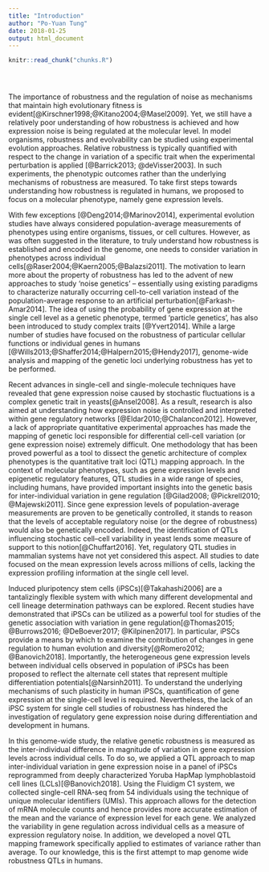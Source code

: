 ```yaml
---
title: "Introduction"
author: "Po-Yuan Tung"
date: 2018-01-25
output: html_document
---
```


<!-- The file analysis/chunks.R contains chunks that define default settings
shared across the workflowr files. -->
```r
knitr::read_chunk("chunks.R")
```

<!-- Update knitr chunk options -->
```r
```

<!-- Insert the date the file was last updated -->
```r
```

<!-- Insert the code version (Git commit SHA1) if Git repository exists and R
 package git2r is installed -->
```r
```

The importance of robustness and the regulation of noise as mechanisms that maintain high evolutionary fitness is evident[@Kirschner1998;@Kitano2004;@Masel2009].
Yet, we still have a relatively poor understanding of how robustness is achieved and how expression noise is being regulated at the molecular level.
In model organisms, robustness and evolvability can be studied using experimental evolution approaches.
Relative robustness is typically quantified with respect to the change in variation of a specific trait when the experimental perturbation is applied [@Barrick2013; @deVisser2003].
In such experiments, the phenotypic outcomes rather than the underlying mechanisms of robustness are measured.
To take first steps towards understanding how robustness is regulated in humans, we proposed to focus on a molecular phenotype, namely gene expression levels.

With few exceptions [@Deng2014;@Marinov2014], experimental evolution studies have always considered population-average measurements of phenotypes using entire organisms, tissues, or cell cultures.
However, as was often suggested in the literature, to truly understand how robustness is established and encoded in the genome, one needs to consider variation in phenotypes across individual cells[@Raser2004;@Kaern2005;@Balazsi2011].
The motivation to learn more about the property of robustness has led to the advent of new approaches to study ‘noise genetics’ – essentially using existing paradigms to characterize naturally occurring cell-to-cell variation instead of the population-average response to an artificial perturbation[@Farkash-Amar2014].
The idea of using the probability of gene expression at the single cell level as a genetic phenotype, termed ‘particle genetics’, has also been introduced to study complex traits [@Yvert2014].
While a large number of studies have focused on the robustness of particular cellular functions or individual genes in humans [@Wills2013;@Shaffer2014;@Halpern2015;@Hendy2017], genome-wide analysis and mapping of the genetic loci underlying robustness has yet to be performed.

Recent advances in single-cell and single-molecule techniques have revealed that gene expression noise caused by stochastic fluctuations is a complex genetic trait in yeasts[@Ansel2008].
As a result, research is also aimed at understanding how expression noise is controlled and interpreted within gene regulatory networks [@Eldar2010;@Chalancon2012].
However, a lack of appropriate quantitative experimental approaches has made the mapping of genetic loci responsible for differential cell-cell variation (or gene expression noise) extremely difficult.
One methodology that has been proved powerful as a tool to dissect the genetic architecture of complex phenotypes is the quantitative trait loci (QTL) mapping approach.
In the context of molecular phenotypes, such as gene expression levels and epigenetic regulatory features, QTL studies in a wide range of species, including humans, have provided important insights into the genetic basis for inter-individual variation in gene regulation [@Gilad2008; @Pickrell2010; @Majewski2011].
Since gene expression levels of population-average measurements are proven to be genetically controlled, it stands to reason that the levels of acceptable regulatory noise (or the degree of robustness) would also be genetically encoded.
Indeed, the identification of QTLs influencing stochastic cell–cell variability in yeast lends some measure of support to this notion[@Chuffart2016].
Yet, regulatory QTL studies in mammalian systems have not yet considered this aspect.
All studies to date focused on the mean expression levels across millions of cells, lacking the expression profiling information at the single cell level.

Induced pluripotency stem cells (iPSCs)[@Takahashi2006] are a tantalizingly flexible system with which many different developmental and cell lineage determination pathways can be explored.
Recent studies have demonstrated that iPSCs can be utilized as a powerful tool for studies of the genetic association with variation in gene regulation[@Thomas2015; @Burrows2016; @DeBoever2017; @Kilpinen2017].
In particular, iPSCs provide a means by which to examine the contribution of changes in gene regulation to human evolution and diversity[@Romero2012; @Banovich2018].
Importantly, the heterogeneous gene expression levels between individual cells observed in population of iPSCs has been proposed to reflect the alternate cell states that represent multiple differentiation potentials[@Narsinh2011].
To understand the underlying mechanisms of such plasticity in human iPSCs, quantification of gene expression at the single-cell level is required.
Nevertheless, the lack of an iPSC system for single cell studies of robustness has hindered the investigation of regulatory gene expression noise during differentiation and development in humans.

In this genome-wide study, the relative genetic robustness is measured as the inter-individual difference in magnitude of variation in gene expression levels across individual cells.
To do so, we applied a QTL approach to map inter-individual variation in gene expression noise in a panel of iPSCs reprogrammed from deeply characterized Yoruba HapMap lymphoblastoid cell lines (LCLs)[@Banovich2018]. 
Using the Fluidigm C1 system, we collected single-cell RNA-seq from 54 individuals using the technique of unique molecular identifiers (UMIs).
This approach allows for the detection of mRNA molecule counts and hence provides more accurate estimation of the mean and the variance of expression level for each gene.
We analyzed the variability in gene regulation across individual cells as a measure of expression regulatory noise.
In addition, we developed a novel QTL mapping framework specifically applied to estimates of variance rather than average.
To our knowledge, this is the first attempt to map genome wide robustness QTLs in humans.
